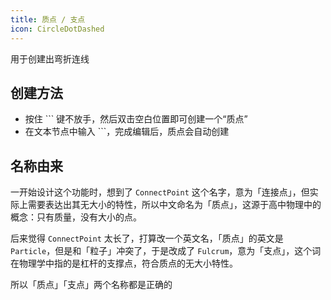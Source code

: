 ```yaml
---
title: 质点 / 支点
icon: CircleDotDashed
---
```


用于创建出弯折连线

## 创建方法

- 按住 `\`` 键不放手，然后双击空白位置即可创建一个“质点”
- 在文本节点中输入 `\``，完成编辑后，质点会自动创建

## 名称由来

一开始设计这个功能时，想到了 `ConnectPoint` 这个名字，意为「连接点」，但实际上需要表达出其无大小的特性，所以中文命名为「质点」，这源于高中物理中的概念：只有质量，没有大小的点。

后来觉得 `ConnectPoint` 太长了，打算改一个英文名，「质点」的英文是 `Particle`，但是和「粒子」冲突了，于是改成了 `Fulcrum`，意为「支点」，这个词在物理学中指的是杠杆的支撑点，符合质点的无大小特性。

所以「质点」「支点」两个名称都是正确的
